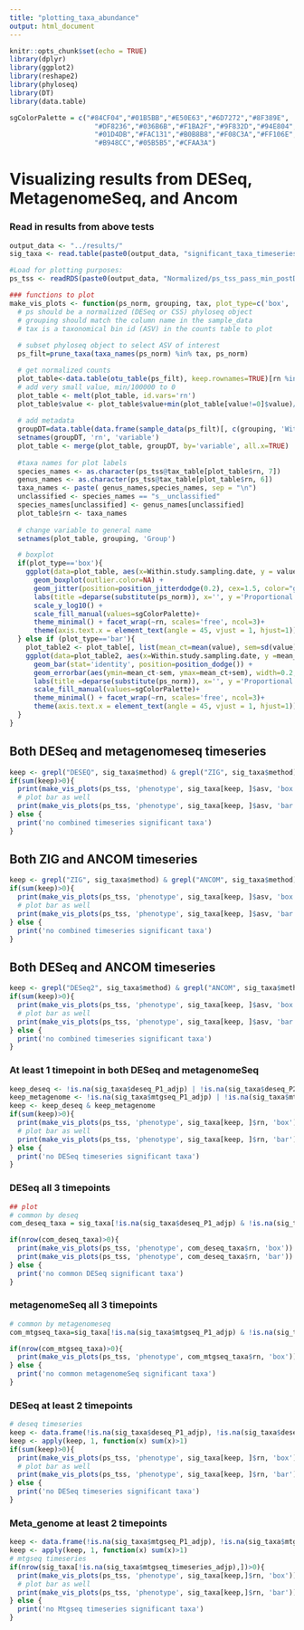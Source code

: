 ```yaml
---
title: "plotting_taxa_abundance"
output: html_document
---
```


```r
knitr::opts_chunk$set(echo = TRUE)
library(dplyr)
library(ggplot2)
library(reshape2)
library(phyloseq)
library(DT)
library(data.table)

sgColorPalette = c("#84CF04","#01B5BB","#E50E63","#6D7272","#8F389E",
                     "#DF8236","#036B6B","#F1BA2F","#9F832D","#94E804",
                     "#01D4DB","#FAC131","#B0B8B8","#F08C3A","#FF106E",
                     "#B948CC","#05B5B5","#CFAA3A")
```

# Visualizing results from DESeq, MetagenomeSeq, and Ancom
### Read in results from above tests
```r
output_data <- "../results/"
sig_taxa <- read.table(paste0(output_data, "significant_taxa_timeseries.tsv"), sep = "\t", header = T)

#Load for plotting purposes:
ps_tss <- readRDS(paste0(output_data, "Normalized/ps_tss_pass_min_postDD_min0.03.rds"))

```


```r
### functions to plot
make_vis_plots <- function(ps_norm, grouping, tax, plot_type=c('box', 'bar')){
  # ps should be a normalized (DESeq or CSS) phyloseq object
  # grouping should match the column name in the sample_data
  # tax is a taxonomical bin id (ASV) in the counts table to plot
  
  # subset phyloseq object to select ASV of interest
  ps_filt=prune_taxa(taxa_names(ps_norm) %in% tax, ps_norm)

  # get normalized counts
  plot_table<-data.table(otu_table(ps_filt), keep.rownames=TRUE)[rn %in% tax]
  # add very small value, min/100000 to 0
  plot_table <- melt(plot_table, id.vars='rn')
  plot_table$value <- plot_table$value+min(plot_table[value!=0]$value)/100000
  
  # add metadata
  groupDT=data.table(data.frame(sample_data(ps_filt)[, c(grouping, 'Within.study.sampling.date')]), keep.rownames=TRUE)
  setnames(groupDT, 'rn', 'variable')
  plot_table <- merge(plot_table, groupDT, by='variable', all.x=TRUE)
  
  #taxa names for plot labels
  species_names <- as.character(ps_tss@tax_table[plot_table$rn, 7])
  genus_names <- as.character(ps_tss@tax_table[plot_table$rn, 6])
  taxa_names <- paste( genus_names,species_names, sep = "\n")
  unclassified <- species_names == "s__unclassified"
  species_names[unclassified] <- genus_names[unclassified] 
  plot_table$rn <- taxa_names
  
  # change variable to general name
  setnames(plot_table, grouping, 'Group')

  # boxplot
  if(plot_type=='box'){
    ggplot(data=plot_table, aes(x=Within.study.sampling.date, y = value, fill=Group)) + 
      geom_boxplot(outlier.color=NA) +
      geom_jitter(position=position_jitterdodge(0.2), cex=1.5, color="gray44") + 
      labs(title =deparse(substitute(ps_norm)), x='', y ='Proportional counts, log scale') + 
      scale_y_log10() + 
      scale_fill_manual(values=sgColorPalette)+
      theme_minimal() + facet_wrap(~rn, scales='free', ncol=3)+
      theme(axis.text.x = element_text(angle = 45, vjust = 1, hjust=1))
  } else if (plot_type=='bar'){
    plot_table2 <- plot_table[, list(mean_ct=mean(value), sem=sd(value)/sqrt(.N)), by=c('Group', 'Within.study.sampling.date', 'rn')]
    ggplot(data=plot_table2, aes(x=Within.study.sampling.date, y =mean_ct, fill=Group)) + 
      geom_bar(stat='identity', position=position_dodge()) +
      geom_errorbar(aes(ymin=mean_ct-sem, ymax=mean_ct+sem), width=0.2, position=position_dodge(0.9))+ 
      labs(title =deparse(substitute(ps_norm)), x='', y ='Proportional counts, 0 to 1 scale') +
      scale_fill_manual(values=sgColorPalette)+
      theme_minimal() + facet_wrap(~rn, scales='free', ncol=3)+
      theme(axis.text.x = element_text(angle = 45, vjust = 1, hjust=1))
  }
}


```

## Both DESeq and metagenomeseq timeseries
```r
keep <- grepl("DESEQ", sig_taxa$method) & grepl("ZIG", sig_taxa$method)
if(sum(keep)>0){
  print(make_vis_plots(ps_tss, 'phenotype', sig_taxa[keep, ]$asv, 'box'))
  # plot bar as well
  print(make_vis_plots(ps_tss, 'phenotype', sig_taxa[keep, ]$asv, 'bar'))
} else {
  print('no combined timeseries significant taxa')
}
```

## Both ZIG and ANCOM timeseries
```r
keep <- grepl("ZIG", sig_taxa$method) & grepl("ANCOM", sig_taxa$method)
if(sum(keep)>0){
  print(make_vis_plots(ps_tss, 'phenotype', sig_taxa[keep, ]$asv, 'box'))
  # plot bar as well
  print(make_vis_plots(ps_tss, 'phenotype', sig_taxa[keep, ]$asv, 'bar'))
} else {
  print('no combined timeseries significant taxa')
}
```

## Both DESeq and ANCOM timeseries
```r
keep <- grepl("DESeq2", sig_taxa$method) & grepl("ANCOM", sig_taxa$method)
if(sum(keep)>0){
  print(make_vis_plots(ps_tss, 'phenotype', sig_taxa[keep, ]$asv, 'box'))
  # plot bar as well
  print(make_vis_plots(ps_tss, 'phenotype', sig_taxa[keep, ]$asv, 'bar'))
} else {
  print('no combined timeseries significant taxa')
}
```


### At least 1 timepoint in both DESeq and metagenomeSeq
```r
keep_deseq <- !is.na(sig_taxa$deseq_P1_adjp) | !is.na(sig_taxa$deseq_P2_adjp) | !is.na(sig_taxa$deseq_P3_adjp)
keep_metagenome <- !is.na(sig_taxa$mtgseq_P1_adjp) | !is.na(sig_taxa$mtgseq_P2_adjp) | !is.na(sig_taxa$mtgseq_P3_adjp)
keep <- keep_deseq & keep_metagenome
if(sum(keep)>0){
  print(make_vis_plots(ps_tss, 'phenotype', sig_taxa[keep, ]$rn, 'box'))
  # plot bar as well
  print(make_vis_plots(ps_tss, 'phenotype', sig_taxa[keep, ]$rn, 'bar'))
} else {
  print('no DESeq timeseries significant taxa')
}
```


### DESeq all 3 timepoints
```r
## plot
# common by deseq
com_deseq_taxa = sig_taxa[!is.na(sig_taxa$deseq_P1_adjp) & !is.na(sig_taxa$deseq_P2_adjp) & !is.na(sig_taxa$deseq_P3_adjp), ]

if(nrow(com_deseq_taxa)>0){
  print(make_vis_plots(ps_tss, 'phenotype', com_deseq_taxa$rn, 'box'))
  print(make_vis_plots(ps_tss, 'phenotype', com_deseq_taxa$rn, 'bar'))
} else {
  print('no common DESeq significant taxa')
}
```

### metagenomeSeq all 3 timepoints
```r
# common by metagenomeseq
com_mtgseq_taxa=sig_taxa[!is.na(sig_taxa$mtgseq_P1_adjp) & !is.na(sig_taxa$mtgseq_P2_adjp) & !is.na(sig_taxa$mtgseq_P3_adjp), ]

if(nrow(com_mtgseq_taxa)>0){
  print(make_vis_plots(ps_tss, 'phenotype', com_mtgseq_taxa$rn, 'box'))
} else {
  print('no common metagenomeSeq significant taxa')
}
```


### DESeq at least 2 timepoints
```r
# deseq timeseries
keep <- data.frame(!is.na(sig_taxa$deseq_P1_adjp), !is.na(sig_taxa$deseq_P2_adjp), !is.na(sig_taxa$deseq_P3_adjp))
keep <- apply(keep, 1, function(x) sum(x)>1)
if(sum(keep)>0){
  print(make_vis_plots(ps_tss, 'phenotype', sig_taxa[keep, ]$rn, 'box'))
  # plot bar as well
  print(make_vis_plots(ps_tss, 'phenotype', sig_taxa[keep, ]$rn, 'bar'))
} else {
  print('no DESeq timeseries significant taxa')
}
```



### Meta_genome at least 2 timepoints
```r
keep <- data.frame(!is.na(sig_taxa$mtgseq_P1_adjp), !is.na(sig_taxa$mtgseq_P2_adjp), !is.na(sig_taxa$mtgseq_P3_adjp))
keep <- apply(keep, 1, function(x) sum(x)>1)
# mtgseq timeseries
if(nrow(sig_taxa[!is.na(sig_taxa$mtgseq_timeseries_adjp),])>0){
  print(make_vis_plots(ps_tss, 'phenotype', sig_taxa[keep,]$rn, 'box'))
  # plot bar as well
  print(make_vis_plots(ps_tss, 'phenotype', sig_taxa[keep,]$rn, 'bar'))
} else {
  print('no Mtgseq timeseries significant taxa')
}

```